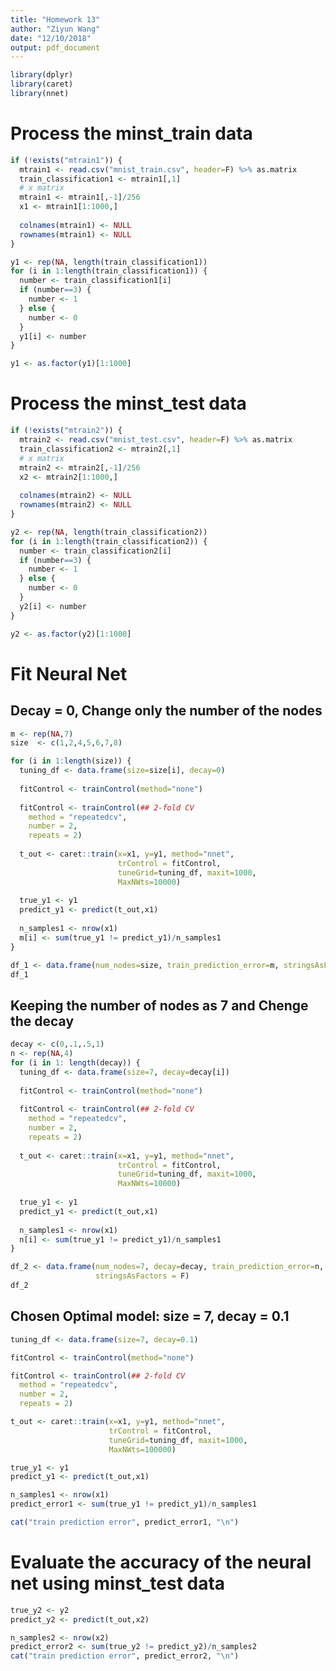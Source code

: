 ```yaml
---
title: "Homework 13"
author: "Ziyun Wang"
date: "12/10/2018"
output: pdf_document
---
```


```r
library(dplyr)
library(caret)
library(nnet)
```

# Process the minst_train data
```r
if (!exists("mtrain1")) {
  mtrain1 <- read.csv("mnist_train.csv", header=F) %>% as.matrix
  train_classification1 <- mtrain1[,1]
  # x matrix
  mtrain1 <- mtrain1[,-1]/256
  x1 <- mtrain1[1:1000,]
  
  colnames(mtrain1) <- NULL
  rownames(mtrain1) <- NULL
}

y1 <- rep(NA, length(train_classification1))
for (i in 1:length(train_classification1)) {
  number <- train_classification1[i]
  if (number==3) {
    number <- 1
  } else {
    number <- 0
  }
  y1[i] <- number
}

y1 <- as.factor(y1)[1:1000]
```

# Process the minst_test data
```r
if (!exists("mtrain2")) {
  mtrain2 <- read.csv("mnist_test.csv", header=F) %>% as.matrix
  train_classification2 <- mtrain2[,1]
  # x matrix
  mtrain2 <- mtrain2[,-1]/256
  x2 <- mtrain2[1:1000,]
  
  colnames(mtrain2) <- NULL
  rownames(mtrain2) <- NULL
}

y2 <- rep(NA, length(train_classification2))
for (i in 1:length(train_classification2)) {
  number <- train_classification2[i]
  if (number==3) {
    number <- 1
  } else {
    number <- 0
  }
  y2[i] <- number
}

y2 <- as.factor(y2)[1:1000]
```

# Fit Neural Net
## Decay = 0, Change only the number of the nodes 
```r
m <- rep(NA,7)
size  <- c(1,2,4,5,6,7,8)

for (i in 1:length(size)) {
  tuning_df <- data.frame(size=size[i], decay=0)
  
  fitControl <- trainControl(method="none")
  
  fitControl <- trainControl(## 2-fold CV
    method = "repeatedcv",
    number = 2,
    repeats = 2)
  
  t_out <- caret::train(x=x1, y=y1, method="nnet",
                        trControl = fitControl,
                        tuneGrid=tuning_df, maxit=1000,
                        MaxNWts=10000)
  
  true_y1 <- y1
  predict_y1 <- predict(t_out,x1)
  
  n_samples1 <- nrow(x1)
  m[i] <- sum(true_y1 != predict_y1)/n_samples1
}
```

```r
df_1 <- data.frame(num_nodes=size, train_prediction_error=m, stringsAsFactors = F)
df_1
```

## Keeping the number of nodes as 7 and Chenge the decay
```r
decay <- c(0,.1,.5,1)
n <- rep(NA,4)
for (i in 1: length(decay)) {
  tuning_df <- data.frame(size=7, decay=decay[i])
  
  fitControl <- trainControl(method="none")
  
  fitControl <- trainControl(## 2-fold CV
    method = "repeatedcv",
    number = 2,
    repeats = 2)
  
  t_out <- caret::train(x=x1, y=y1, method="nnet",
                        trControl = fitControl,
                        tuneGrid=tuning_df, maxit=1000,
                        MaxNWts=10000)
  
  true_y1 <- y1
  predict_y1 <- predict(t_out,x1)
  
  n_samples1 <- nrow(x1)
  n[i] <- sum(true_y1 != predict_y1)/n_samples1
}
```

```r
df_2 <- data.frame(num_nodes=7, decay=decay, train_prediction_error=n,
                   stringsAsFactors = F)
df_2
```

## Chosen Optimal model: size = 7, decay = 0.1
```r
tuning_df <- data.frame(size=7, decay=0.1)

fitControl <- trainControl(method="none")

fitControl <- trainControl(## 2-fold CV
  method = "repeatedcv",
  number = 2,
  repeats = 2)

t_out <- caret::train(x=x1, y=y1, method="nnet",
                      trControl = fitControl,
                      tuneGrid=tuning_df, maxit=1000, 
                      MaxNWts=100000)

true_y1 <- y1
predict_y1 <- predict(t_out,x1)

n_samples1 <- nrow(x1)
predict_error1 <- sum(true_y1 != predict_y1)/n_samples1
```

```r
cat("train prediction error", predict_error1, "\n")
```

# Evaluate the accuracy of the neural net using minst_test data
```r
true_y2 <- y2
predict_y2 <- predict(t_out,x2)

n_samples2 <- nrow(x2)
predict_error2 <- sum(true_y2 != predict_y2)/n_samples2
cat("train prediction error", predict_error2, "\n")
```





